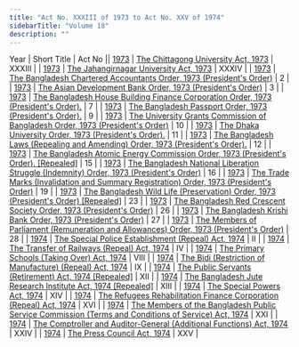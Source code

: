 ```yaml
---
title: "Act No. XXXIII of 1973 to Act No. XXV of 1974"
sidebarTitle: "Volume 18"
description: ""
---
```


Year | Short Title | Act No || [1973](/act-440.html) | [The Chittagong University Act, 1973](/act-440.html) | XXXIII |
| [1973](/act-441.html) | [The Jahangirnagar University Act, 1973](/act-441.html) | XXXIV |
| [1973](/act-442.html) | [The Bangladesh Chartered Accountants Order, 1973 (President's Order)](/act-442.html) | 2 |
| [1973](/act-443.html) | [The Asian Development Bank Order, 1973 (President's Order)](/act-443.html) | 3 |
| [1973](/act-444.html) | [The Bangladesh House Building Finance Corporation Order, 1973 (President's Order).](/act-444.html) | 7 |
| [1973](/act-445.html) | [The Bangladesh Passport Order, 1973 (President's Order).](/act-445.html) | 9 |
| [1973](/act-446.html) | [The University Grants Commission of Bangladesh Order, 1973 (President's Order)](/act-446.html) | 10 |
| [1973](/act-447.html) | [The Dhaka University Order, 1973 (President's Order).](/act-447.html) | 11 |
| [1973](/act-448.html) | [The Bangladesh Laws (Repealing and Amending) Order, 1973 (President's Order).](/act-448.html) | 12 |
| [1973](/act-449.html) | [The Bangladesh Atomic Energy Commission Order, 1973 (President's Order). [Repealed]](/act-449.html) | 15 |
| [1973](/act-450.html) | [The Bangladesh National Liberation Struggle (Indemnity) Order, 1973 (President's Order)](/act-450.html) | 16 |
| [1973](/act-451.html) | [The Trade Marks (Invalidation and Summary Registration) Order, 1973 (President's Order)](/act-451.html) | 19 |
| [1973](/act-452.html) | [The Bangladesh Wild Life (Preservation) Order, 1973 (President's Order) [Repealed]](/act-452.html) | 23 |
| [1973](/act-453.html) | [The Bangladesh Red Crescent Society Order, 1973 (President's Order)](/act-453.html) | 26 |
| [1973](/act-454.html) | [The Bangladesh Krishi Bank Order, 1973 (President's Order)](/act-454.html) | 27 |
| [1973](/act-455.html) | [The Members of Parliament (Remuneration and Allowances) Order, 1973 (President's Order)](/act-455.html) | 28 |
| [1974](/act-456.html) | [The Special Police Establishment (Repeal) Act, 1974](/act-456.html) | II |
| [1974](/act-457.html) | [The Transfer of Railways (Repeal) Act, 1974](/act-457.html) | IV |
| [1974](/act-458.html) | [The Primary Schools (Taking Over) Act, 1974](/act-458.html) | VIII |
| [1974](/act-459.html) | [The Bidi (Restriction of Manufacture) (Repeal) Act, 1974](/act-459.html) | IX |
| [1974](/act-460.html) | [The Public Servants (Retirement) Act, 1974 [Repealed]](/act-460.html) | XII |
| [1974](/act-461.html) | [The Bangladesh Jute Research Institute Act, 1974 [Repealed]](/act-461.html) | XIII |
| [1974](/act-462.html) | [The Special Powers Act, 1974](/act-462.html) | XIV |
| [1974](/act-463.html) | [The Refugees Rehabilitation Finance Corporation (Repeal) Act, 1974](/act-463.html) | XVI |
| [1974](/act-464.html) | [The Members of the Bangladesh Public Service Commission (Terms and Conditions of Service) Act, 1974](/act-464.html) | XXI |
| [1974](/act-465.html) | [The Comptroller and Auditor-General (Additional Functions) Act, 1974](/act-465.html) | XXIV |
| [1974](/act-466.html) | [The Press Council Act, 1974](/act-466.html) | XXV |
